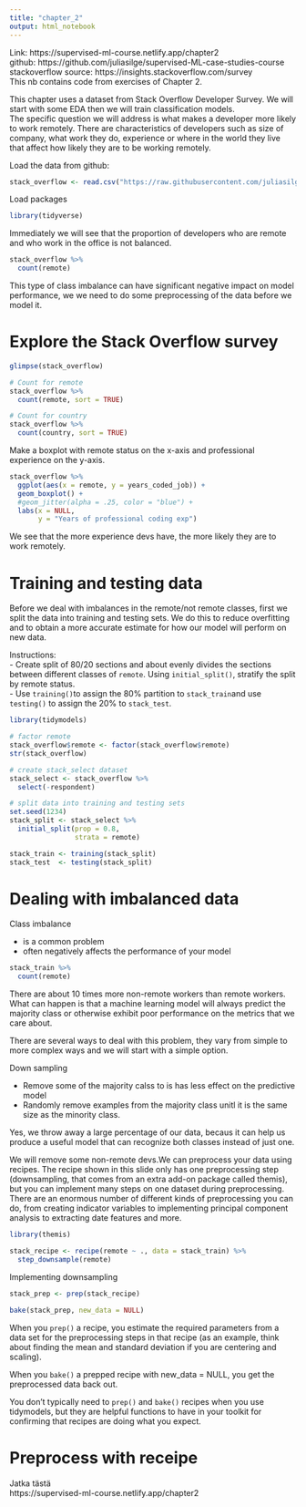 ```yaml
---
title: "chapter_2"
output: html_notebook
---
```


Link: https://supervised-ml-course.netlify.app/chapter2  
github: https://github.com/juliasilge/supervised-ML-case-studies-course  
stackoverflow source: https://insights.stackoverflow.com/survey  
This nb contains code from exercises of Chapter 2.  
  
This chapter uses a dataset from Stack Overflow Developer Survey. We will start with some EDA then we will train classification models.  
The specific question we will address is what makes a developer more likely to work remotely. There are characteristics of developers such as size of company, what work they do, experience or where in the world they live that affect how likely they are to be working remotely.  

Load the data from github: 
```r
stack_overflow <- read.csv("https://raw.githubusercontent.com/juliasilge/supervised-ML-case-studies-course/master/data/stack_overflow.csv")
```

Load packages
```r
library(tidyverse)
```

Immediately we will see that the proportion of developers who are remote and who work in the office is not balanced.
```r
stack_overflow %>%
  count(remote)
```
This type of class imbalance can have significant negative impact on model performance, we we need to do some preprocessing of the data before we model it.  
  
# Explore the Stack Overflow survey

```r
glimpse(stack_overflow)

# Count for remote
stack_overflow %>%
  count(remote, sort = TRUE)

# Count for country
stack_overflow %>%
  count(country, sort = TRUE)
```

Make a boxplot with remote status on the x-axis and professional experience on the y-axis.
```r
stack_overflow %>%
  ggplot(aes(x = remote, y = years_coded_job)) +
  geom_boxplot() +
  #geom_jitter(alpha = .25, color = "blue") +
  labs(x = NULL,
       y = "Years of professional coding exp")
```
We see that the more experience devs have, the more likely they are to work remotely.

# Training and testing data

Before we deal with imbalances in the remote/not remote classes, first we split the data into training and testing sets. We do this to reduce overfitting and to obtain a more accurate estimate for how our model will perform on new data.  
  
Instructions:  
- Create split of 80/20 sections and about evenly divides the sections between different classes of `remote`. Using `initial_split()`, stratify the split by remote status.  
- Use `training()`to assign the 80% partition to `stack_train`and use `testing()` to assign the 20% to `stack_test`.  
```r
library(tidymodels)

# factor remote
stack_overflow$remote <- factor(stack_overflow$remote)
str(stack_overflow)

# create stack_select dataset
stack_select <- stack_overflow %>%
  select(-respondent)

# split data into training and testing sets
set.seed(1234)
stack_split <- stack_select %>%
  initial_split(prop = 0.8,
                strata = remote)

stack_train <- training(stack_split)
stack_test  <- testing(stack_split)
```

# Dealing with imbalanced data

Class imbalance  
  
- is a common problem  
- often negatively affects the performance of your model  

```r
stack_train %>%
  count(remote)
```
There are about 10 times more non-remote workers than remote workers. What can happen is that a machine learning model will always predict the majority class or otherwise exhibit poor performance on the metrics that we care about.  
  
There are several ways to deal with this problem, they vary from simple to more complex ways and we will start with a simple option.  
  
Down sampling  
  
- Remove some of the majority calss to is has less effect on the predictive model  
- Randomly remove examples from the majority class unitl it is the same size as the minority class.  
  
Yes, we throw away a large percentage of our data, becaus it can help us produce a useful model that can recognize both classes instead of just one.  
  
We will remove some non-remote devs.We can preprocess your data using recipes. The recipe shown in this slide only has one preprocessing step (downsampling, that comes from an extra add-on package called themis), but you can implement many steps on one dataset during preprocessing. There are an enormous number of different kinds of preprocessing you can do, from creating indicator variables to implementing principal component analysis to extracting date features and more.  
  
```r
library(themis)

stack_recipe <- recipe(remote ~ ., data = stack_train) %>%
  step_downsample(remote)
```
Implementing downsampling

```r
stack_prep <- prep(stack_recipe)

bake(stack_prep, new_data = NULL)
```


When you `prep()` a recipe, you estimate the required parameters from a data set for the preprocessing steps in that recipe (as an example, think about finding the mean and standard deviation if you are centering and scaling).

When you `bake()` a prepped recipe with new_data = NULL, you get the preprocessed data back out.

You don't typically need to `prep()` and `bake()` recipes when you use tidymodels, but they are helpful functions to have in your toolkit for confirming that recipes are doing what you expect.

# Preprocess with receipe 
  
Jatka tästä  
https://supervised-ml-course.netlify.app/chapter2